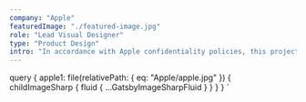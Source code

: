 ```yaml
---
company: "Apple"
featuredImage: "./featured-image.jpg"
role: "Lead Visual Designer"
type: "Product Design"
intro: "In accordance with Apple confidentiality policies, this project is not available online. Please submit a request for approved references that can speak to the nature of the work." 
--- 
```


  query {
    apple1: file(relativePath: { eq: "Apple/apple.jpg" }) {
      childImageSharp {
        fluid {
          ...GatsbyImageSharpFluid
        }
      }
    }
  }
`

<GridTwo>

<ImageContainer classes="small right" fluid={props.data.apple1.childImageSharp.fluid} />

</GridTwo>

